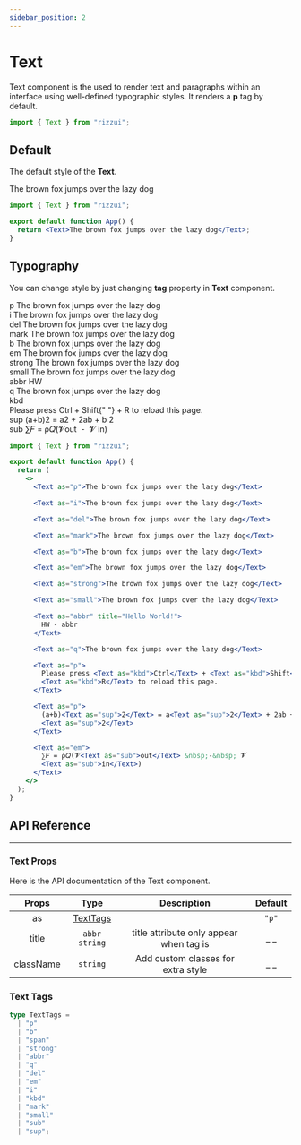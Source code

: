 ```yaml
---
sidebar_position: 2
---
```



# Text

Text component is the used to render text and paragraphs within an interface using well-defined typographic styles. It renders a **p** tag by default.

```jsx
import { Text } from "rizzui";
```

<div className="mb-20 md:mb-28" />

## Default

The default style of the **Text**.

<Paper>
  <Text>The brown fox jumps over the lazy dog</Text>
</Paper>

```jsx
import { Text } from "rizzui";

export default function App() {
  return <Text>The brown fox jumps over the lazy dog</Text>;
}
```

<div className="mb-16" />

## Typography

You can change style by just changing **tag** property in **Text** component.

<Paper>
  <div className="grid gap-8 py-2">
    <div>
      <Text as="span" className="tracking-wider text-gray-500">
        p
      </Text>
      <Text as="p">The brown fox jumps over the lazy dog</Text>
    </div>
    <div className="grid">
      <Text as="span" className="tracking-wider text-gray-500">
        i
      </Text>
      <Text as="i">The brown fox jumps over the lazy dog</Text>
    </div>
    <div className="grid">
      <Text as="span" className="tracking-wider text-gray-500">
        del
      </Text>
      <Text as="del">The brown fox jumps over the lazy dog</Text>
    </div>
    <div className="grid">
      <Text as="span" className="tracking-wider text-gray-500">
        mark
      </Text>
      <Text as="mark">The brown fox jumps over the lazy dog</Text>
    </div>
    <div className="grid">
      <Text as="span" className="tracking-wider text-gray-500">
        b
      </Text>
      <Text as="b">The brown fox jumps over the lazy dog</Text>
    </div>
    <div className="grid">
      <Text as="span" className="tracking-wider text-gray-500">
        em
      </Text>
      <Text as="em">The brown fox jumps over the lazy dog</Text>
    </div>
    <div className="grid">
      <Text as="span" className="tracking-wider text-gray-500">
        strong
      </Text>
      <Text as="strong">The brown fox jumps over the lazy dog</Text>
    </div>
    <div className="grid">
      <Text as="span" className="tracking-wider text-gray-500">
        small
      </Text>
      <Text as="small">The brown fox jumps over the lazy dog</Text>
    </div>
    <div className="grid">
      <Text as="span" className="tracking-wider text-gray-500">
        abbr
      </Text>
      <Text as="abbr" title="Hello World!">
        HW
      </Text>
    </div>
    <div className="grid">
      <Text as="span" className="tracking-wider text-gray-500">
        q
      </Text>
      <Text as="q">The brown fox jumps over the lazy dog</Text>
    </div>
    <div>
      <Text as="span" className="tracking-wider text-gray-500">
        kbd
      </Text>
      <div className="mt-2 grid gap-5">
        <Text as="p">
          Please press <Text as="kbd">Ctrl</Text> + <Text as="kbd">Shift</Text>{" "}
          + <Text as="kbd">R</Text> to reload this page.
        </Text>
      </div>
    </div>
    <div>
      <Text as="span" className="tracking-wider text-gray-500">
        sup
      </Text>
      <Text as="p">
        (a+b)<Text as="sup">2</Text> = a<Text as="sup">2</Text> + 2ab + b
        <Text as="sup">2</Text>
      </Text>
    </div>
    <div className="grid">
      <Text as="span" className="tracking-wider text-gray-500">
        sub
      </Text>
      <Text as="em">
        ∑𝐹 = ρ𝑄(𝓥<Text as="sub">out</Text> &nbsp;-&nbsp; 𝓥
        <Text as="sub">in</Text>)
      </Text>
    </div>
  </div>
</Paper>

```jsx
import { Text } from "rizzui";

export default function App() {
  return (
    <>
      <Text as="p">The brown fox jumps over the lazy dog</Text>

      <Text as="i">The brown fox jumps over the lazy dog</Text>

      <Text as="del">The brown fox jumps over the lazy dog</Text>

      <Text as="mark">The brown fox jumps over the lazy dog</Text>

      <Text as="b">The brown fox jumps over the lazy dog</Text>

      <Text as="em">The brown fox jumps over the lazy dog</Text>

      <Text as="strong">The brown fox jumps over the lazy dog</Text>

      <Text as="small">The brown fox jumps over the lazy dog</Text>

      <Text as="abbr" title="Hello World!">
        HW - abbr
      </Text>

      <Text as="q">The brown fox jumps over the lazy dog</Text>

      <Text as="p">
        Please press <Text as="kbd">Ctrl</Text> + <Text as="kbd">Shift</Text> +{" "}
        <Text as="kbd">R</Text> to reload this page.
      </Text>

      <Text as="p">
        (a+b)<Text as="sup">2</Text> = a<Text as="sup">2</Text> + 2ab + b
        <Text as="sup">2</Text>
      </Text>

      <Text as="em">
        ∑𝐹 = ρ𝑄(𝓥<Text as="sub">out</Text> &nbsp;-&nbsp; 𝓥
        <Text as="sub">in</Text>)
      </Text>
    </>
  );
}
```

<div className="mb-20" />

## API Reference

<hr />

<div className="mb-10" />

### Text Props

Here is the API documentation of the Text component.

<div className="overflow-x-auto">

|   Props   |          Type          |               Description               | Default |
| :-------: | :--------------------: | :-------------------------------------: | :-----: |
|    as     | [TextTags](#text-tags) |                                         |  `"p"`  |
|   title   |    `abbr` `string`     | title attribute only appear when tag is |  \_ \_  |
| className |        `string`        |   Add custom classes for extra style    |  \_ \_  |

</div>

<div className="mb-10" />

### Text Tags

```ts
type TextTags =
  | "p"
  | "b"
  | "span"
  | "strong"
  | "abbr"
  | "q"
  | "del"
  | "em"
  | "i"
  | "kbd"
  | "mark"
  | "small"
  | "sub"
  | "sup";
```
